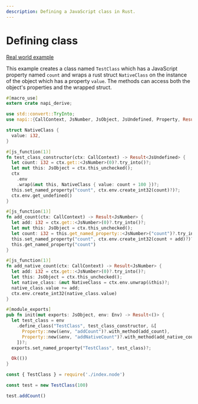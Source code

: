 ```yaml
---
description: Defining a JavaScript class in Rust.
---
```


# Defining class

[Real world example](https://github.com/Brooooooklyn/skia-rs/blob/main/src/ctx.rs#L30)

This example creates a class named `TestClass` which has a JavaScript property named `count` and wraps a rust struct `NativeClass` on the instance of the object which has a property `value`. The methods can access both the object's properties and the wrapped struct.

```rust filename="lib.rs"
#[macro_use]
extern crate napi_derive;

use std::convert::TryInto;
use napi::{CallContext, JsNumber, JsObject, JsUndefined, Property, Result, Env};

struct NativeClass {
  value: i32,
}

#[js_function(1)]
fn test_class_constructor(ctx: CallContext) -> Result<JsUndefined> {
  let count: i32 = ctx.get::<JsNumber>(0)?.try_into()?;
  let mut this: JsObject = ctx.this_unchecked();
  ctx
    .env
    .wrap(&mut this, NativeClass { value: count + 100 })?;
  this.set_named_property("count", ctx.env.create_int32(count)?)?;
  ctx.env.get_undefined()
}

#[js_function(1)]
fn add_count(ctx: CallContext) -> Result<JsNumber> {
  let add: i32 = ctx.get::<JsNumber>(0)?.try_into()?;
  let mut this: JsObject = ctx.this_unchecked();
  let count: i32 = this.get_named_property::<JsNumber>("count")?.try_into()?;
  this.set_named_property("count", ctx.env.create_int32(count + add)?)?;
  this.get_named_property("count")
}

#[js_function(1)]
fn add_native_count(ctx: CallContext) -> Result<JsNumber> {
  let add: i32 = ctx.get::<JsNumber>(0)?.try_into()?;
  let this: JsObject = ctx.this_unchecked();
  let native_class: &mut NativeClass = ctx.env.unwrap(&this)?;
  native_class.value += add;
  ctx.env.create_int32(native_class.value)
}

#[module_exports]
pub fn init(mut exports: JsObject, env: Env) -> Result<()> {
  let test_class = env
    .define_class("TestClass", test_class_constructor, &[
      Property::new(&env, "addCount")?.with_method(add_count),
      Property::new(&env, "addNativeCount")?.with_method(add_native_count),
    ])?;
  exports.set_named_property("TestClass", test_class)?;

  Ok(())
}
```

```js
const { TestClass } = require('./index.node')

const test = new TestClass(100)

test.addCount()
```
